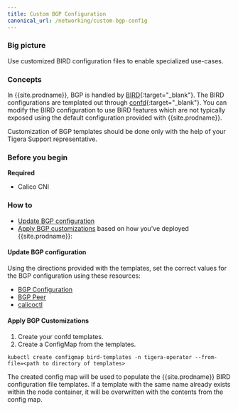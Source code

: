 ```yaml
---
title: Custom BGP Configuration
canonical_url: /networking/custom-bgp-config
---
```


### Big picture

Use customized BIRD configuration files to enable specialized use-cases.

### Concepts

In {{site.prodname}}, BGP is handled by [BIRD](https://github.com/projectcalico/bird){:target="_blank"}.
The BIRD configurations are templated out through [confd](https://github.com/projectcalico/confd){:target="_blank"}.
You can modify the BIRD configuration to use BIRD features which are not typically exposed using the
default configuration provided with {{site.prodname}}.

Customization of BGP templates should be done only with the help of your Tigera Support representative.

### Before you begin

**Required**

- Calico CNI

### How to

- [Update BGP configuration](#update-bgp-configuration)
- [Apply BGP customizations](#apply-bgp-customizations) based on how you've deployed {{site.prodname}}:

#### Update BGP configuration

Using the directions provided with the templates, set the correct values 
for the BGP configuration using these resources:

- [BGP Configuration]({{site.baseurl}}/reference/resources/bgpconfig)
- [BGP Peer]({{site.baseurl}}/reference/resources/bgppeer)
- [calicoctl]({{site.baseurl}}/reference/calicoctl)

#### Apply BGP Customizations

1. Create your confd templates.
1. Create a ConfigMap from the templates.

  ```
  kubectl create configmap bird-templates -n tigera-operator --from-file=<path to directory of templates>
  ``` 

  The created config map will be used to populate the {{site.prodname}} BIRD configuration file templates. If a template with the same name already exists within the node container, it will be overwritten with the contents from the config map.

